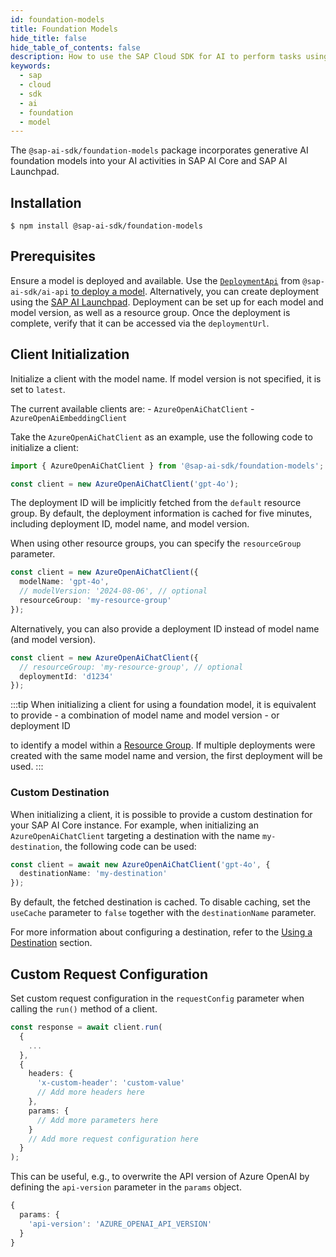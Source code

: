 ```yaml
---
id: foundation-models
title: Foundation Models
hide_title: false
hide_table_of_contents: false
description: How to use the SAP Cloud SDK for AI to perform tasks using foundation models deployed on SAP AI Core.
keywords:
  - sap
  - cloud
  - sdk
  - ai
  - foundation
  - model
---
```


The `@sap-ai-sdk/foundation-models` package incorporates generative AI foundation models into your AI activities in SAP AI Core and SAP AI Launchpad.

## Installation

```
$ npm install @sap-ai-sdk/foundation-models
```

## Prerequisites

Ensure a model is deployed and available.
Use the [`DeploymentApi`](ai-api#create-a-deployment) from `@sap-ai-sdk/ai-api` [to deploy a model](https://help.sap.com/docs/sap-ai-core/sap-ai-core-service-guide/create-deployment-for-generative-ai-model-in-sap-ai-core).
Alternatively, you can create deployment using the [SAP AI Launchpad](https://help.sap.com/docs/sap-ai-core/generative-ai-hub/activate-generative-ai-hub-for-sap-ai-launchpad?locale=en-US&q=launchpad).
Deployment can be set up for each model and model version, as well as a resource group.
Once the deployment is complete, verify that it can be accessed via the `deploymentUrl`.

## Client Initialization

Initialize a client with the model name.
If model version is not specified, it is set to `latest`.

The current available clients are: - `AzureOpenAiChatClient` - `AzureOpenAiEmbeddingClient`

Take the `AzureOpenAiChatClient` as an example, use the following code to initialize a client:

```ts
import { AzureOpenAiChatClient } from '@sap-ai-sdk/foundation-models';

const client = new AzureOpenAiChatClient('gpt-4o');
```

The deployment ID will be implicitly fetched from the `default` resource group.
By default, the deployment information is cached for five minutes, including deployment ID, model name, and model version.

When using other resource groups, you can specify the `resourceGroup` parameter.

```ts
const client = new AzureOpenAiChatClient({
  modelName: 'gpt-4o',
  // modelVersion: '2024-08-06', // optional
  resourceGroup: 'my-resource-group'
});
```

Alternatively, you can also provide a deployment ID instead of model name (and model version).

```ts
const client = new AzureOpenAiChatClient({
  // resourceGroup: 'my-resource-group', // optional
  deploymentId: 'd1234'
});
```

:::tip
When initializing a client for using a foundation model, it is equivalent to provide - a combination of model name and model version - or deployment ID

to identify a model within a [Resource Group](https://help.sap.com/docs/sap-ai-core/sap-ai-core-service-guide/resource-groups?q=resource+group).
If multiple deployments were created with the same model name and version, the first deployment will be used.
:::

### Custom Destination

When initializing a client, it is possible to provide a custom destination for your SAP AI Core instance.
For example, when initializing an `AzureOpenAiChatClient` targeting a destination with the name `my-destination`, the following code can be used:

```ts
const client = await new AzureOpenAiChatClient('gpt-4o', {
  destinationName: 'my-destination'
});
```

By default, the fetched destination is cached.
To disable caching, set the `useCache` parameter to `false` together with the `destinationName` parameter.

For more information about configuring a destination, refer to the [Using a Destination](connecting-to-ai-core#using-a-destination) section.

## Custom Request Configuration

Set custom request configuration in the `requestConfig` parameter when calling the `run()` method of a client.

```ts
const response = await client.run(
  {
    ...
  },
  {
    headers: {
      'x-custom-header': 'custom-value'
      // Add more headers here
    },
    params: {
      // Add more parameters here
    }
    // Add more request configuration here
  }
);
```

This can be useful, e.g., to overwrite the API version of Azure OpenAI by defining the `api-version` parameter in the `params` object.

```ts
{
  params: {
    'api-version': 'AZURE_OPENAI_API_VERSION'
  }
}
```
